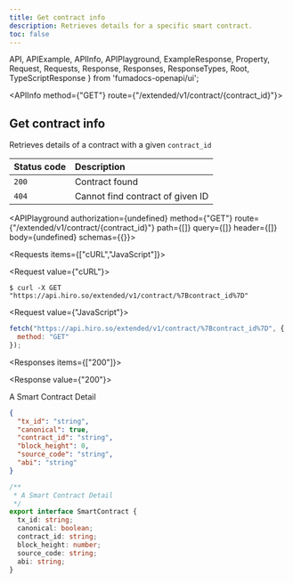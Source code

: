```yaml
---
title: Get contract info
description: Retrieves details for a specific smart contract.
toc: false
---
```


  API,
  APIExample,
  APIInfo,
  APIPlayground,
  ExampleResponse,
  Property,
  Request,
  Requests,
  Response,
  Responses,
  ResponseTypes,
  Root,
  TypeScriptResponse
} from 'fumadocs-openapi/ui';

<Root baseUrl="https://api.hiro.so">

<API>

<APIInfo method={"GET"} route={"/extended/v1/contract/{contract_id}"}>

## Get contract info

Retrieves details of a contract with a given `contract_id`

| Status code | Description |
| :------ | :------ |
| `200` | Contract found |
| `404` | Cannot find contract of given ID |

<APIPlayground authorization={undefined} method={"GET"} route={"/extended/v1/contract/{contract_id}"} path={[]} query={[]} header={[]} body={undefined} schemas={{}}>

</APIPlayground>

</APIInfo>

<APIExample>

<Requests items={["cURL","JavaScript"]}>

<Request value={"cURL"}>

```terminal
$ curl -X GET "https://api.hiro.so/extended/v1/contract/%7Bcontract_id%7D"
```

</Request>

<Request value={"JavaScript"}>

```js
fetch("https://api.hiro.so/extended/v1/contract/%7Bcontract_id%7D", {
  method: "GET"
});
```

</Request>

</Requests>

<Responses items={["200"]}>

<Response value={"200"}>

A Smart Contract Detail

<ResponseTypes>

<ExampleResponse>

```json
{
  "tx_id": "string",
  "canonical": true,
  "contract_id": "string",
  "block_height": 0,
  "source_code": "string",
  "abi": "string"
}
```

</ExampleResponse>

<TypeScriptResponse>

```ts
/**
 * A Smart Contract Detail
 */
export interface SmartContract {
  tx_id: string;
  canonical: boolean;
  contract_id: string;
  block_height: number;
  source_code: string;
  abi: string;
}
```

</TypeScriptResponse>

</ResponseTypes>

</Response>

</Responses>

</APIExample>

</API>

</Root>
